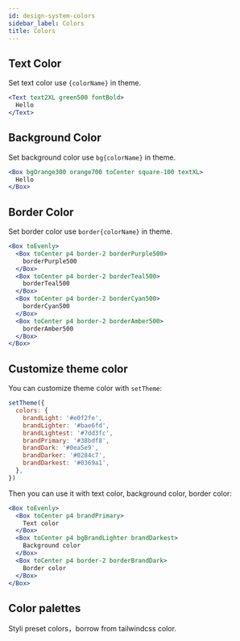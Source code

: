 ```yaml
---
id: design-system-colors
sidebar_label: Colors
title: Colors
---
```



## Text Color

Set text color use `{colorName}` in theme.

```jsx live
<Text text2XL green500 fontBold>
  Hello
</Text>
```

## Background Color

Set background color use `bg{colorName}` in theme.

```jsx live
<Box bgOrange300 orange700 toCenter square-100 textXL>
  Hello
</Box>
```

## Border Color

Set border color use `border{colorName}` in theme.

```jsx live
<Box toEvenly>
  <Box toCenter p4 border-2 borderPurple500>
    borderPurple500
  </Box>
  <Box toCenter p4 border-2 borderTeal500>
    borderTeal500
  </Box>
  <Box toCenter p4 border-2 borderCyan500>
    borderCyan500
  </Box>
  <Box toCenter p4 border-2 borderAmber500>
    borderAmber500
  </Box>
</Box>
```

## Customize theme color

You can customize theme color with `setTheme`:

```jsx
setTheme({
  colors: {
    brandLight: '#e0f2fe',
    brandLighter: '#bae6fd',
    brandLightest: '#7dd3fc',
    brandPrimary: '#38bdf8',
    brandDark: '#0ea5e9',
    brandDarker: '#0284c7',
    brandDarkest: '#0369a1',
  },
})
```

Then you can use it with text color, background color, border color:

```jsx live
<Box toEvenly>
  <Box toCenter p4 brandPrimary>
    Text color
  </Box>
  <Box toCenter p4 bgBrandLighter brandDarkest>
    Background color
  </Box>
  <Box toCenter p4 border-2 borderBrandDark>
    Border color
  </Box>
</Box>
```

## Color palettes

Styli preset colors，borrow from tailwindcss color.

<Colors />
